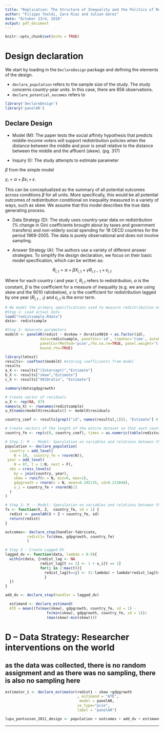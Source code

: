 ```yaml
---
title: "Replication: The Structure of Inequality and the Politics of Redistribution"
author: "Filippo Teoldi, Zara Riaz and Julian Gerez"
date: "October 23rd, 2018"
output: pdf_document
---
```


```r
knitr::opts_chunk$set(echo = TRUE)
```

# Design declaration

We start by loading in the `DeclareDesign` package and defining the elements of the design.

* `declare_population` refers to the sample size of the study. The study concerns country-year units. In this case, there are 858 observations.
* `declare_potential_oucomes` refers to

```r
library('DeclareDesign')
library('panelAR')
```

## Declare Design

* Model (M): The paper tests the social affinity hypothesis that predicts middle-income voters will support redistribution policies when the distance between the middle and poor is small relative to the distance between the middle and the affluent (skew). (pg. 317)

* Inquiry (I): The study attempts to estimate parameter 

$\beta$ from the simple model

$y_i = \alpha + \beta x_i + \epsilon$. 

This can be conceptualized as the summary of all potential outcomes across conditions $\beta$ for all units. More specifically, this would be all potential outcomes of redistribution conditional on inequality measured in a variety of ways, such as skew. We assume that this model describes the true data generating process.

* Data Strategy (D): The study uses country-year data on redistribution (% change in Gini coefficients brought about by taxes and government transfers) and non-elderly social spending for 18 OECD countries for the period 1969-2005. The data is purely observational and does not involve sampling. 

* Answer Strategy (A): The authors use a variety of different answer strategies. To simplify the design declaration, we focus on their basic model specification, which can be written as:

$$
R_{i,t} = \alpha + \beta X_{i,t} + \gamma R_{i, t-1} + \epsilon_{i,t}
$$

Where for each country $i$ and year $t$, $R_{i,t}$ refers to redistribution, $\alpha$ is the constant, $\beta$ is the coefficient for a measure of inequality (e.g. we are using skew and the 9010 ratiobelow), $\gamma$ is the coefficient for redistribution lagged by one year ($R_{i,t-1}$) and  $\epsilon_{i,t}$ is the error term.

```r
# We model the primary specifications used to measure redistribution outcomes (Table 2, Column 7)
#Step 1: Load actual data
load("redistsample.Rdata")
data<- redistsample

#Step 2: Generate parameters
modelX <- panelAR(redist ~ dvskew + dvratio9010 + as.factor(id),
                data=redistsample, panelVar='id', timeVar='time', autoCorr='ar1',
                panelCorrMethod='pcse',rho.na.rm=TRUE, panel.weight='t-1',
                bound.rho=TRUE)

library(lmtest)
results<- coeftest(modelX) #storing coefficients from model
results
a_X <- results["(Intercept)","Estimate"]
b_X <- results["skew","Estimate"]
c_X <- results["9010ratio", "Estimate"]

summary(data$gdpgrowth)

# Create vector of residuals
u_X <- rep(NA, 87)
names(u_X) <- rownames(redistsample)
u_X[names(modelX$residuals)] <- modelX$residuals

country_coef <- results[grepl("id", names(results[,1])), "Estimate"] # get all country fixed effects

# Create vectors of the length of the entire dataset so that each country has correct FE
country_fe <- rep(c(0, country_coef), times = as.numeric(table(redistsample$id)))

```

```r

# Step 1: M -- Model: Speculation on variables and relations between them
population <- declare_population(
  country = add_level(
    N = 18,  country_fe = rnorm(N)),
 year = add_level(
    N = 87, t = 1:N, nest = F),
  obs = cross_levels(
    by = join(country, year),
    skew = runif(n = N, min=0, max=1),
    gdpgrowth = rnorm(n = N, mean=0.192135, sd=0.213048),
    u_i = country_fe + rnorm(N)/2
  )
)

```

```r

# Step 2: M -- Model: Speculation on variables and relations between them
fx <- function(X, Z,  country_fe, sd = 1) {
  redist <- panelAR(X + Z + country_fe, sd)
  return(redist)
}

outcomes<- declare_step(handler-fabricate,
          redist1= fx(skew, gdpgrowth, country_fe)           
          )
```

```r
# Step 3 - Create Lagged DV
lagged_dv <- function(data, lambda = 0.9){
  within(data, {redist_lag <- NA
                redist_lag[t == 1] <- 1 + u_i[t == 1]
                for(j in 2:max(t)){
                  redist_lag[t==j] <- (1-lambda) + lambda*redist_lag[t==(j - 1)] + u_i[t==j]
                  }
  })
}

add_dv <- declare_step(handler = lagged_dv)
```

```r
  estimand <- declare_estimand(
  ATE = mean((fx(max(skew), gdpgrowth, country_fe, sd = 1) -
                   fx(min(skew), gdpgrowth, country_fe, sd = 1))/
                   (max(skew)-min(skew))))
```
# D -- Data Strategy: Researcher interventions on the world
## as the data was collected, there is no random assignment and as there was no sampling, there is also no sampling here 

```r
estimator_1 <- declare_estimator(redist1 ~ skew +gdpgrowth
                                 , estimand = "ATE", 
                                  model = panelAR,
                                 se_type="pcse",
                                 label = "panelAR")

```

```r
lupu_pontusson_2011_design <- population + outcomes + add_dv + estimand + estimator_1
```
---

```r


```